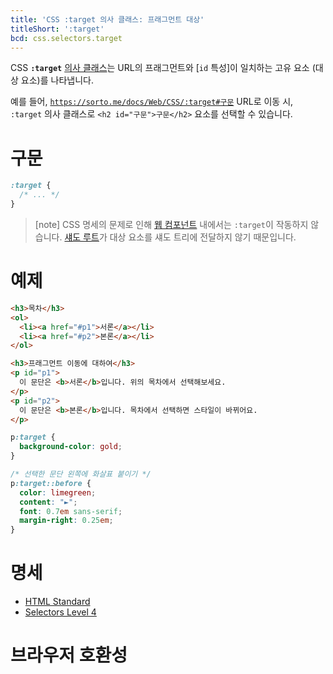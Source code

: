 ```yaml
---
title: 'CSS :target 의사 클래스: 프래그먼트 대상'
titleShort: ':target'
bcd: css.selectors.target
---
```


CSS **`:target`** [의사 클래스]는 URL의 프래그먼트와 [`id` 특성]이 일치하는 고유 요소 (대상 요소)를 나타냅니다.

예를 들어, [`https://sorto.me/docs/Web/CSS/:target#구문`](/docs/Web/CSS/:target#구문) URL로 이동 시, `:target` 의사 클래스로 `<h2 id="구문">구문</h2>` 요소를 선택할 수 있습니다.

# 구문

```css
:target {
  /* ... */
}
```

> [note] CSS 명세의 문제로 인해 [웹 컴포넌트](https://developer.mozilla.org/en-US/docs/Web/API/Web_components) 내에서는 `:target`이 작동하지 않습니다. [섀도 루트](https://developer.mozilla.org/en-US/docs/Web/API/ShadowRoot)가 대상 요소를 섀도 트리에 전달하지 않기 때문입니다.

# 예제

```html hidden name=example
<h3>목차</h3>
<ol>
  <li><a href="#p1">서론</a></li>
  <li><a href="#p2">본론</a></li>
</ol>

<h3>프래그먼트 이동에 대하여</h3>
<p id="p1">
  이 문단은 <b>서론</b>입니다. 위의 목차에서 선택해보세요.
</p>
<p id="p2">
  이 문단은 <b>본론</b>입니다. 목차에서 선택하면 스타일이 바뀌어요.
</p>
```

```css hidden name=example
p:target {
  background-color: gold;
}

/* 선택한 문단 왼쪽에 화살표 붙이기 */
p:target::before {
  color: limegreen;
  content: "►";
  font: 0.7em sans-serif;
  margin-right: 0.25em;
}
```

<LiveExample height={260} lang="css" name="example" />

# 명세

- [HTML Standard](https://html.spec.whatwg.org/multipage/semantics-other.html#selector-target)
- [Selectors Level 4](https://drafts.csswg.org/selectors/#the-target-pseudo)

# 브라우저 호환성

<BrowserCompat data={props.bcd} />

[`id`]: /docs/Web/HTML/Global_attributes/id
[의사 클래스]: https://developer.mozilla.org/en-US/docs/Web/CSS/Pseudo-classes
